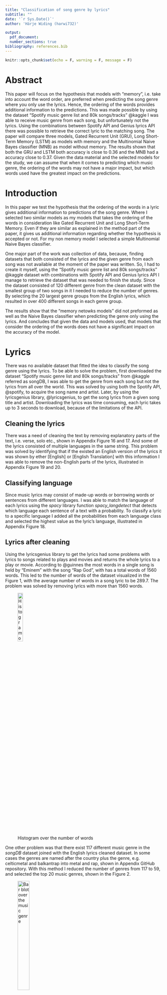 ```yaml
---
title: "Classification of song genre by lyrics"
subtitle: ""
date: '`r Sys.Date()`'
author: 'Härje Widing (harwi732)'

output: 
  pdf_document:
  number_sections: true
bibliography: references.bib  
---
```


\begin{center}
Linköping University

Text Mining (732A92)
\end{center}


```r
knitr::opts_chunk$set(echo = F, warning = F, message = F)
```

\newpage


# Abstract

This paper will focus on the hypothesis that models with "memory", 
i.e. take into account the word order, are preferred when predicting 
the song genre where you only use the lyrics. Hence, the ordering of
the words provides additional information to the predictions. This 
was made possible by using the dataset “Spotify music genre list and 
80k songs/tracks” @kaggle I was able to receive music genre from each
song, but unfortunately not the lyrics. Using the combinations between 
Spotify API and Genius lyrics API there was possible to retrieve the 
correct lyric to the matching song. The paper will compare three models, 
Gated Recurrent Unit (GRU), Long Short-Term Memory (LSTM) as models with 
memory and the Multinomial Naive Bayes classifier (MNB) as model without 
memory. The results shown that both the GRU and LSTM both accuracy is close
to $0.36$ and the MNB had a accuracy close to $0.37$. Given the data 
material and the selected models for the study, we can assume that 
when it comes to predicting which music genre, the ordering of the 
words may not have a major impact, but which words used have the greatest 
impact on the predictions.



\newpage


\tableofcontents 


\newpage


# Introduction 

In this paper we test the hypothesis that the ordering of the words in 
a lyric gives additional information to predictions of the song genre. 
Where I selected two similar models as my models that takes the ordering
of the words in consideration like Gated Recurrent Unit and 
Long Short-Term Memory. Even if they are similar as explained 
in the method part of the paper, it gives us additional information 
regarding whether the hypothesis is accepted or not. For my non memory 
model I selected a simple Multinomial Naive Bayes classifier. 

One major part of the work was collection of data, because, finding datasets
that both consisted of the lyrics and the given genre from each song was not
available at the moment of the paper was written. So, I had to create it myself, using the 
“Spotify music genre list and 80k songs/tracks” @kaggle dataset with combinations
with Spotify API and Genius lyrics API I manage to retrieve the dataset that was
needed to finish the study. Since the dataset consisted of 120 different 
genre from the clean dataset with the smallest group of two songs in it
I needed to reduce the number of genres. By selecting the 20 largest genre groups from 
the English lyrics, which resulted in over 400 different songs in each genre group.


The results show that the "memory netowks models" did not preformed as well 
as the Naive Bayes classifier when predicting the genre only using the lyrics. 
And concludes that given the data and models used, that models that 
consider the ordering of the words does not have a significant impact on 
the accuracy of the model. 


\newpage

# Lyrics

There was no available dataset that fitted the idea to classify the song genre 
using the lyrics. To be able to solve the problem, first downloaded the dataset 
“Spotify music genre list and 80k songs/tracks” from @kaggle referred as songDB,
I was able to get 
the genre from each song but not the lyrics from all over the world. This was 
solved by using both the Spotify API, @spotify, to acquire the song name 
and artist. Later, by using the lyricsgenius library, @lyricsgenius, to get the song lyrics 
from a given song title and artist. Downloading the lyrics was time consuming, 
each lyric takes up to 3 seconds to download, because of the limitations 
of the API. 

## Cleaning the lyrics

There was a need of cleaning the text by removing explanatory parts of the text, 
i.e. verse, solo etc., shown in Appendix Figure 16 and 17. And some of the lyrics consisted of multiple languages
in the same string. This problem was solved by identifying that if the existed 
an English version of the lyrics it was shown by ether [English] or 
[English Translation] with this information I was able to remove the non-English 
parts of the lyrics, illustrated in Appendix Figure 19 and 20. 


## Classifying language

Since music lyrics may consist of made-up words or borrowing words or sentences
from different languages. I was able to match the language of each lyrics using 
the *spacy* library function *spacy_langdetect* that detects which language each 
sentence of a text with a probability. To classify a lyric to a specific language
I added all the probabilities from each language class and selected the highest 
value as the lyric’s language, illustrated in Appendix Figure 18. 


## Lyrics after cleaning

Using the lyricsgenius library to get the lyrics had some problems with lyrics to
songs related to plays and movies and returns the whole lyrics to a play or movie. 
According to @guinnes the most words in a single song is held by
"Eminem" with the song "Rap God", with has a total words of 1560 words. 
This led to the number of words of the dataset visualized in the Figure 1, with 
the average number of words in a song lyric to be $289.7$. The problem was 
solved by removing lyrics with more than 1560 words.

![Histogram over the number of words](images/hist_words.png){height=20%}

\newpage

One other problem was that there exist 117 different music genre in the *songDB* 
dataset joined with the English lyrics cleaned dataset. 
In some cases the genres are named after the country plus the genre, e.g. 
celticmetal and balkantrap into metal and rap, shown in Appendix GitHub repository. 
With this method I reduced the number of genres from 117 to 59, and selected 
the top 20 music genres, shown in the Figure 2. 

![Bar blot over the music genre](images/genre_bar.png){height=30%}

The total dataset after all the cleaning and removing the non
English songs were left with a total of $26,912$ lyrics.



\newpage

# Methods

In this paper we focus on two different text classification methods to 
try classifying the song genre only using the lyrics, one method that has the 
ordering of the words as a consideration (Long Short-Term Memory) and the other 
method that does not (Multinomial Naive Bayes). 

## Neural Network with memory

### Recurrent Neural Networks

Machines are build by humans and can sometimes be similar in the way they think
and understand certain things. Words are one of these things that are not easily 
understandable form one word, you may need previews words to understand the meaning
of the word in question. Recurrent Neural Network RNN deals with this issue with 
networks with loops that allowing the information to persist, and the outputs
used as a input while having hidden states. @lstmb



![Unrolled Recurrent Neural Network](images/rnn.png){height=20%}


In the Figure 3, the chunk of a neural network, has the input $x^{t}$, 
with the activation $a^t$ has the outputs a value $y^{t}$ @lstmb.
The loop allows the information to be passed from one step to one other step,
where,


$$a^t = g_1(W_{aa}a^{t-1}+W_{ax}x^t+b_a)$$

and 

$$y^t=g_2(W_{ya}a^t+b_y)$$

We define $W_{aa},W_{ax},W_{ya},b_a,b_y$ as shared temporally coefficients and
$g_1$ and $g_2$ are activation functions. @stanford


![Architecture of Recurrent Neural Network cell](images/rnn2.png){height=40%}

In Figure 4, we get a more visualized view of RNN and how the corresponding 
coefficients and activation functions working together, @stanford.

\newpage

Compared to other classifying methods that exist is possibility to processing 
input of any length and the size of the model does not increase with the size 
of the input. We can as describe above access historical information into 
account of computations and the weights are shared across time. The disadvantages
of using RNN is that the computations are slow, difficulty of accessing
information on a large time frame and it cannot consider information any future 
inputs. @stanford


#### Loss Function 

In a RNN we define the loss function as $\mathcal{L}$. In this paper I use the 
categorical crossentropy loss function, that is designed for multiclass 
classification tasks. The Loss function is directly
related to the activation function used in the output layer. That computes the 
total loss of the model,


$$\mathcal{L}= \sum_{t=1}^{Y_n}y_i\times\log\hat y_i$$

Where the $\hat y_i$ is the $i-th$ scalar value in the output of the model and 
$y_i$ is the corresponding target value, that matches the output size. @peltarion

At a given time T, the derivative of the loss with respect to W is expressed as, 


$$\frac{\partial  \mathcal{L}^T}{\partial W} = \sum_{t=1}^T \frac{\partial \mathcal L^T}{\partial W}\bigg|_t$$
@stanford


#### Sigmoid

Sigmoid or Logistic activation function, is a function with the characteristics
that only can return a value strictly between 0 to 1. the function is both 
differentiate and monotonic, but the functions derivative is not monotonic.
the sigmoid function is defined as,


$$g(z)=\frac{1}{1+e^{-z}}$$

@sagar


#### Tahn

Tahn also known as the hyperbolic tangent activation function that has a range
strictly between -1 to 1, similar to the sigmoid function, Tahn is also 
differentiate and monotonic, but the derivative is not monotonic.
The function is mostly used as a classifying method between two classes. @sagar

The Tahn function is defined as,

$$g(z) = \frac{e^z-e^{-z}}{e^z+e^{-z}} $$
@stanford


#### Softmax

The softmax function transform a vector of N real values into N real values 
that will sum up to 1. That means that they can be interpreted as probabilities
for a given class. The softmax formula, 

$$g(z)_i = \frac{e^{z_i}}{\sum_{j=i}^Ke^{z_j}} $$
where K is the number of classes in the multiclass. @softmax

#### Exploding/Vanishing Gradient and Gradient Clipping

As discussed, the RNN may have problems capture long term dependencies 
of multiple layers because of the multiplicative gradient that can be decreasing 
or increasing exponentially. Therefore, it's common to have vanishing and exploding
gradient to discard the exponentially changing gradient problem. 

The technique used to cope with the exploding gradient is called Gradient Clipping. 
The technique is to chopping the maximum value of the gradient, as shown in Figure 5. @stanford

```r
library(latex2exp)
png("images/gradient.png",width = 400,height = 300)
x <- seq(0,8,0.1)
y <- ifelse(x < 4,x,4)
plot(x,y,type='l', col="green",ylim=c(-.5,5),xaxt='n',yaxt='n',ylab="",xlab="",
     main="",xlim=c(0,6))
abline(h=0,v=0,col="gray",lty=3)
lines(x=c(4,4),y=c(-.3,.3))
lines(x=c(-.3,.3),y=c(4,4))
lines(x=c(.3,4),y=c(4,4),lty=3,col="darkgray")
lines(x=c(4,4),y=c(.3,4),lty=3,col="darkgray")
text(x=1,y=4.5,TeX("|| $\\Delta L$ ||_{clipped}"))
text(x=5,y=.5,TeX("|| $\\Delta$L ||"))
text(x=.2,y=3.4,"C")
text(x=3.6,y=.2,"C")

#save.image("images/gradient.png")
dev.off()
```

![Gradient clipping](images/gradient.png)

\newpage

### Long Short-Term Memory

The core idea of the Long Short-Term Memory (LSTM) is to get a horizontal line
running through the cell, so the information from previews cells with only some
minor linear interactions. That gives the LSTM the ability to remove or add
information to the cell state under carefully regulated structures we define as 
gates $(\Gamma)$. The gates are used as a way to let the information pass through, composed
out of a sigmoid neural net. Using the characteristics of the sigmoid function, 
the output from each sigmoid layer illustrates how much each component should be
let through. @lstmb

The gates are used to manage the gradient problem, and specific gates are used in 
some types of RNN, and equal to, 

$$\Gamma = \sigma(Wx^t+Ua^{t-1}+b) $$

where $\sigma$ is the sigmoid function and $W,U,b$ are specific coefficients to 
the gate, @stanford. There exists 4 different types of gates in LSTM described in table 1.  

\begin{table}[!h]
\begin{center}
 \begin{tabular}{c | c} 
 \hline
 Types of gates ($\Gamma$) & Role of the gate \\ [0.5ex] 
 \hline
 $\Gamma_u$, update & How much of the past should be considered? \\ 

 $\Gamma_r$, relevance & Previous information drooped?  \\
 
 $\Gamma_f$, forget & If the cell should be drooped? \\

 $\Gamma_o$, output  & How much is revealed from a cell? \\[1ex] 
 \hline
\end{tabular}
\caption{4 different types of gates, Amidi and Amidi (2019)}

\end{center}
\end{table}

We define the characterization functions as $c'^t, c^t, a^t$, where

$$c'^t = tanh[W_c(\Gamma_r \times a^{t-1},x^t) + b_c] $$

$$c^t=\Gamma_u\times c'^t+\Gamma_f\times c^{t-1} $$

$$a^t=\Gamma_o\times c^t $$

In Figure 6, we can see a visualized image of the dependencies with the 
characterization functions.


![Dependencies of an LSTM cell](images/rnn3.png){height=40%}

\newpage

### Gated Recurrent Unit

Gated Recurrent Unit (GRU), can be considered as variation on the LSTM because of 
their design and in some cases, produces similar results. GTU tries to reduce the 
vanishing gradient problem which consists in standard RNN, one can also see it as 
as an improved version of the RNN. The network uses so called 
*update gate and reset gate*, as mentioned in LSTM the gates controls the 
information that is passed through the cells. @gru

The GRU has two different types of gates, the two first mentioned gates in Table 1, 
Update gate $\Gamma_u$ and Relevance gate $\Gamma_r$, with the characterization functions defined as:


$$c'^t = tanh[W_c(\Gamma_r \times a^{t-1},x^t) + b_c] $$

$$c^t=\Gamma_u\times c'^t+(1-\Gamma_u)\times c^{t-1} $$

$$a^t= c^t $$

@stanford

![Dependencies of an GRU cell, Amidi and Amidi (2019)](images/gru.png){height=40%}







### Dropout

Dropout is a technique that is designed for reducing overfitting in feedforward 
neural networks. The idea is that during the training interactions, each neuron 
with the probability $p$. When the training is completed, all neurons are returned 
and the network predicts using all neurons. Where the basic idea of the behavior 
of the dropout can be expressed as the activation function composed with the dropout,


$$y = f(Wx)\circ m$$

where $m_i\sim Bernoulli(p)$ is the dropout layer. The method is proven to reducing 
overfitting for models trained over long periods (epoch). @dropout






## Multinomial Naive Bayes classifier

### Naive Bayes

The Naive Bayes Classifier is a machine learning algorithm known for its "naive" 
assumption of conditional independence between each pair of features given the 
class variable, @NB. We assume that the input and output data consist of $N$ 
instances, $x_i = x_{i1},x_{i2},...,x_{ip}$, where $i=1,...,N$ and consists 
of p attributes and the class variable $y$. Using the Bayesian probabilistic 
model that assigns a posterior class probability to an instance, $P(Y=y_j|X=x)$
and applying the Bayes theorem we obtain,

$$P(y_j|x_1,x_2,...,x_N) = \frac{P(x_1,x_2,...,x_N|y_j)P(y_j)}{P(x_1,x_2,...,x_N)}$$
@bayes

With the assumption conditional independence, we assume that 
 $P(x_i|y_j,x_1,x_2,...,x_n) = P(x_i|y_j)$. So, we can obtain, 

$$P(y_j|x_1,x_2,...,x_N)=\frac{P(y_j)\prod_{i=1}^NP(x_i|y_j)}{P(x_1,x_2,...,x_N)}$$

We know that the denominator $P(x_1,x_2,...,x_N)$ is constant so simplify by, 

$$\propto \arg\max_y P(y_j)\prod_{i=1}^NP(x_i|y_j)$$
$$\hat y= \arg\max_{y_j} P(y_j)\Pi_{i=1}^NP(x_i|y_j)$$

@NB


### Multinomial Naive Bayes

The Multinomial Naive Bayes (MNB) is one of the most common uses of machine learning
algorithms to classifying multidimensional classes. Starting by computing each 
class fraction $\pi_j$ by computing the fraction of each class with the equation,


$$\pi_j = \frac{class_j}{\sum_{l=1}^Lclass_l} $$

where $L$ is the total number of words. @mult

For computing the probability for each word given a glass, we need to compute 
the average of each word for each given class, using the following formula, 

$$P(W|y_j) = \frac{word_{wj}}{word_j}$$

Since they might exists some words that does not consist in a given class we 
need to assign Laplace Smoothing with a low $\alpha$ value. $\alpha$  represents 
the smoothing value for the words that may not exists, or does not appear in the 
training data. And $|V|$ is an array of all the words in the vocabulary. We are 
therefore using following method to estimate the probability 
of each word given a class,

$$P(W|y_j) = \frac{word_{wj} + \alpha}{word_j+ |V|+1}$$
@mult


We can now combine the probability distribution of P with the fraction $f$ of documents
belonging to each class $y_j$, 

$$P(y_j) \propto\pi_j\prod_{i = 1}^{|V|}P(i|y_j)^{f_i}) $$

By using the natural logarithm we can avoid potential underflow, 

$$P(y_j) = \log \pi_j + \prod_{i=1}^{|V|}f_i\log P(i|y_j) $$

One more issue to deal with, if a word appears more than once for a given class, 
the probability of it appearing again goes up. So, we need to be smoothing this we 
replace $f_i$ with $\log (f_i+1)$.
 

$$P(y_j) = \log \pi_j + \prod_{i=1}^{|V|}\log (f_i+1)\log P(i|y_j) $$

@multi





\newpage

# Preparing

Before fitting the models/networks, I removed all stop-words and non-alphabetical characters
from the lyrics using the spacy library. Because removal of 
the stop-words from the text so, the models can focus on the tokens that are
if there is any of each genre of songs, @NLP. That is also why we do not need to 
take in consideration of stop words in the MNB.




## Training /validation and test

In this paper used a training validation and test data strategy to compare 
the three models between them. Since the LSTM preforms better with a larger 
training data set I used the following split of the total dataset shown in 
Table 2.

\begin{table}[h!]
\begin{center}
 \begin{tabular}{c | c | c} 
 \hline
 Type of data & Percentage & Count \\ [0.5ex] 
 \hline
 Training & $85\%$ & 22875 \\ 

 Validation & $10\%$ & 3028   \\
 
 Test  & $5\%$ & 1009 \\[1ex] 
 \hline
\end{tabular}
\caption{Training, Validation and test size}

\end{center}
\end{table}

The results will compare the models with Accuracy, Precision, Recall and $f1-score$ 
to compare the models tested, these are calculated in the following way, 

$$Accuracy=\frac{TP+TN}{TP+TN+FN+FP}$$

$$Precision = \frac{TP}{TP+FP} $$

$$Recall = \frac{TP}{TP+FN} $$

$$f1-score = 2\times\frac{Recall\times Precision}{Recall+Precision} $$
@koo


## Overfitting problems

For fitting the LSTM and the RNN models I had major problems with overfitting, due to 
having large difference in the accuracy from training and validation, shown in the 
Appendix Figure 21. According to @kd there are some techniques to preventing 
overfitting while training neural networks. Using a simplified model can help 
avoiding the model to overfitting the training data. This can be done by 
reducing the number of neurons to make the networks smaller. One can also use 
Dropouts to prevent overfitting. So, for preventing the overfitting using Dropout 
layers and reducing the complexity of the models was used.

\newpage

# Results

## LSTM

For both the LSTM and GRU the Tokenizer from the tensorflow library was used as
vectorizer to fit the maximum vocabulary size for the lyrics data. And get_dummies
function from the pandas library to get the $Y$ data to retrieve the correct dimensions,
shown in the Appendix GitHub repository. 


* Total vocabulary size of $8000$
* Embedding dimensions to $64$
* The maximum length of words to $200$

The network are shown in Figure 8. 

![LSTM summary](images/lstm_mod.png){height=30%}

Using dropout after the initial layers with the probability of $0.2$ and
after the second layers of LSTM with the probability of $0.5$. Even when 
using two dropout layers the network still suffer from overfitting, shown 
in the Figure 9.


![LSTM training vs validation](images/lstm_ac.png){height=30%}



![LSTM classification report](images/lstm_res.png){height=30%}

In Figure 10 we observed the results from the LSTM, 
overall, the result for LSTM shows that the network are returning 
a test accuracy of $0.359$ to 20 classes. With a precision over the 
genres vary between 0 and 0.68, recall is between 0 and 0.8 and f1-score 
is between 0 and 0.7. The network did not predict rave once, hence the 
zero in precision and recall. And the best predicted genre was
Doo-Wop.


\newpage

## GRU

* Total vocabulary size of $8000$
* Embedding dimensions to $64$
* The maximum length of words to $200$

The network are shown in Figure 11. 


![GRU summary](images/gru_mod.png){height=30%}

Using dropout after the initial layers with the probability of $0.2$ and
after the simple RNN layers with the probability of $0.5$. Like the LSTM 
the network still suffers from overfitting, shown in the Figure 12.


![GRU training vs validation](images/gru_ac.png){height=30%}



![GRU classification report](images/gru_res.png){height=30%}

GRU results shown in Figure 13, the result for GRU shows that the network are returning 
a test accuracy of $0.356$ to 20 classes. With a precision over the 
genres vary between 0 and 0.79, recall is between 0 and 0.69 and f1-score 
is between 0 and 0.73. The network did not predict go-go once, hence the 
zero in precision and recall. And the genre with the highest score was Worship.


\newpage

## MNB


For the MNB model I fitted the data with the highest $f1-score$ by using the training data 
and the validation data to find the optimum value of $\alpha$. This was done by testing
the values between (0,10), shown in Appendix GitHub repository. Using a high $\alpha$ we can
reduce the overfitting problem with the cost of flexibility in the model.


![MNB training vs validation](images/mnb_f1.png){height=30%}

Using $\alpha=5.5$, where the maximum validation accuracy lies, 
to predict on the test data we recive a model to simple for prediction over 
all the genres, shown in Figure 14.

![MNB classification report, alpha = 5.5](images/mnb_res.png){height=30%}


MNB results in Figure 15, the result for MNB classifier shows that the model are returning 
a test accuracy of $0.370$ to 20 classes. With a precision over the 
genres vary between 0 and 0.67, recall is between 0 and 0.83 and f1-score 
is between 0 and 0.73. The model did not predict go-go, blues, nuelectro nor rave once, hence the 
zero in precision and recall. And the genre with the highest score was Worship.



\newpage




## Summary

In Table 3 illustrates the summary of the results from above. Were, the highest
accuracy was given by the MNB model, but the model had the most zero predictions
over the genres. Overall, the results has a similar result with an 
accuracy between $35\%-37\%$. 


\begin{table}[h!]
\begin{center}
 \begin{tabular}{c | c | c} 
 \hline
 Model/Network & Accuracy & f1-score min-max\\ [0.5ex] 
 \hline
 LSTM & 0.359 & 0.00-0.70  \\ 

 GRU &  0.356 & 0.00-0.73 \\
 
 MNB  & 0.370 & 0.00-73 \\[1ex] 
 \hline
\end{tabular}
\caption{f1-score on the test data}

\end{center}
\end{table}


\newpage

# Discussion 

## Data Management

One of the main problems with this paper was with the data manage part, and most of
the time spent on this project went to processing and collection of the data. And 
when I got all the data working and processed as requested by the models, I was left
with about one third of the data collected. 
Since there was no way of saying if what language the lyric would have been from just 
looking at the dataset songDB, even with the Spotify API there was no way of identifying
the language. That lead me to first downloading the lyrics then classifying the 
language of each lyric before saving or discarding the lyric based on language or
that the song was too large to be a lyric. This way was working but with the cost of time. A single 
lyric took between 1-10 second to download based on size and the limitations of 
both API used. 

Groping lyrics into larger groups may or may not have been wise choice. In one 
hand I received a larger amount of data on the other hand, 
the smaller genre may have been completely different in what word are used in 
the lyrics and may have affected the results in a negative way. 

Selection of only 20 genres, was made because of the small dataset for LSTM models, 
and there was hard to find reliable sources on what sizes of data set is the 
"rule of thumb" to each classes, some said at least 1000 and some said larger than 5. 
But with selecting the 20 largest genres I was able to get over 400 lyrics for 
the smallest genre.



## Results 

 
The models selected to the classifying problem may not have been the best suited to
the problem, I believe that a simpler model may predict as well or better. Because, of
the MNB model preforms as well as both the GRU and LSTM. Hence, the hypotrophy’s that 
models that has "memory" or taking the ordering of the words in consideration are 
to prefer when predicting music genres using the lyrics. Why the MNB preformed as well as 
than both the LSTM and GRU, is unclear but I would guess that both of the 
Neural network models in general trains large dataset, much larger than
the dataset used in this paper and in this case did not have enough data. 
It could also be because I was not able to find the 
best model given the dataset. But, at last and probably the most likely, it could also be because the ordering 
of the words for predicting the lyrics does not provide any additional useful information. 
So, in that case, we can assume that the ordering the words may not have a major impact on 
the prediction, but the words used in the lyrics has the greatest impact on the predictions.


\newpage

# Program, Library and hardware

Program: 

* python 3.7.8 was used for testing and results
* Drawio/R-studio was used to create the Figures 

library and version: 

* pandas, version 1.1.5
* numpy, version 1.19.3
* matplotlib, version 3.3.3
* tensorflow, 2.4.0
* sklearn, 0.24.0
* spacy, 2.3.5
* spacy_langdetect, n.v.


Computer hardware:

* Processor: AMD Ryzen 5 4600H
* RAM: 8,00 GB
* Graphics card: GeForce GTX 1650

Operating system: Windows 10 Home 64 bit 

\newpage

# References {-}

<div id="refs"></div>

\newpage

# Appendix 

[**Github repository**](https://github.com/harjew/732A92-proj) *(if there is any problem contact me at harwi937@student.liu.se)*

 

![Queen We Will Rock You lyric start](images/clean_lyr1.PNG)

![Queen We Will Rock You lyric clean](images/clean_lyr2.PNG)


![Queen We Will Rock You language dictionary](images/language.PNG)

\newpage

![Lyric with multple languages, artist Eluveitie: Omnos original](images/clean_lyr3.PNG)

![Lyric with multple languages, artist Eluveitie: Omnos clean](images/clean_lyr5.PNG)

\newpage

![LSTM overfitting problem](images/overfit.png){height=40%}

\newpage



